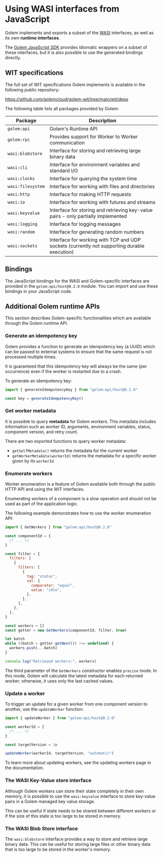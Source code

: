 
# Using WASI interfaces from JavaScript

Golem implements and exports a subset of the [WASI](https://wasi.dev) interfaces, as well as its own **runtime interfaces**.

The [Golem JavaScript SDK](/docs/experimental-languages/js-language-guide/golem-js-sdk) provides idiomatic wrappers on a subset of these interfaces, but it is also possible to use the generated bindings directly.

## WIT specifications

The full set of WIT specifications Golem implements is available in the following public repository:

https://github.com/golemcloud/golem-wit/tree/main/wit/deps

The following table lists all packages provided by Golem:

| Package           | Description                                                                                 |
| ----------------- | ------------------------------------------------------------------------------------------- |
| `golem:api`       | Golem's Runtime API                                                                         |
| `golem:rpc`       | Provides support for Worker to Worker communication                                         |
| `wasi:blobstore`  | Interface for storing and retrieving large binary data                                      |
| `wasi:cli`        | Interface for environment variables and standard I/O                                        |
| `wasi:clocks`     | Interface for querying the system time                                                      |
| `wasi:filesystem` | Interface for working with files and directories                                            |
| `wasi:http`       | Interface for making HTTP requests                                                          |
| `wasi:io`         | Interface for working with futures and streams                                              |
| `wasi:keyvalue`   | Interface for storing and retrieving key-value pairs - only partially implemented           |
| `wasi:logging`    | Interface for logging messages                                                              |
| `wasi:random`     | Interface for generating random numbers                                                     |
| `wasi:sockets`    | Interface for working with TCP and UDP sockets (currently not supporting durable execution) |

## Bindings

The JavaScript bindings for the WASI and Golem-specific interfaces are provided in the `golem:api/host@0.2.0` module. You can import and use these bindings in your JavaScript code.

## Additional Golem runtime APIs

This section describes Golem-specific functionalities which are available through the Golem runtime API.

### Generate an idempotency key

Golem provides a function to generate an idempotency key (a UUID) which can be passed to external systems to ensure that the same request is not processed multiple times.

It is guaranteed that this idempotency key will always be the same (per occurrence) even if the worker is restarted due to a crash.

To generate an idempotency key:

```javascript
import { generateIdempotencyKey } from "golem:api/host@0.2.0"

const key = generateIdempotencyKey()
```

### Get worker metadata

It is possible to query **metadata** for Golem workers. This metadata includes information such as worker ID, arguments, environment variables, status, component version, and retry count.

There are two exported functions to query worker metadata:

- `getSelfMetadata()` returns the metadata for the current worker
- `getWorkerMetadata(workerId)` returns the metadata for a specific worker given by its `workerId`

### Enumerate workers

Worker enumeration is a feature of Golem available both through the public HTTP API and using the WIT interfaces.

<Callout type="warning">
  Enumerating workers of a component is a slow operation and should not be used as part of the
  application logic.
</Callout>

The following example demonstrates how to use the worker enumeration API:

```javascript
import { GetWorkers } from "golem:api/host@0.2.0"

const componentId = {
  /* ... */
}

const filter = {
  filters: [
    {
      filters: [
        {
          tag: "status",
          val: {
            comparator: "equal",
            value: "idle",
          },
        },
      ],
    },
  ],
}

const workers = []
const getter = new GetWorkers(componentId, filter, true)

let batch
while ((batch = getter.getNext()) !== undefined) {
  workers.push(...batch)
}

console.log("Retrieved workers:", workers)
```

The third parameter of the `GetWorkers` constructor enables `precise` mode. In this mode, Golem will calculate the latest metadata for each returned worker; otherwise, it uses only the last cached values.

### Update a worker

To trigger an update for a given worker from one component version to another, use the `updateWorker` function:

```javascript
import { updateWorker } from "golem:api/host@0.2.0"

const workerId = {
  /* ... */
}

const targetVersion = 1n

updateWorker(workerId, targetVersion, "automatic")
```

To learn more about updating workers, see the updating workers page in the documentation.

### The WASI Key-Value store interface

Although Golem workers can store their state completely in their own memory, it is possible to use the `wasi:keyvalue` interface to store key-value pairs in a Golem managed key value storage.

This can be useful if state needs to be shared between different workers or if the size of this state is too large to be stored in memory.

### The WASI Blob Store interface

The `wasi:blobstore` interface provides a way to store and retrieve large binary data. This can be useful for storing large files or other binary data that is too large to be stored in the worker's memory.
